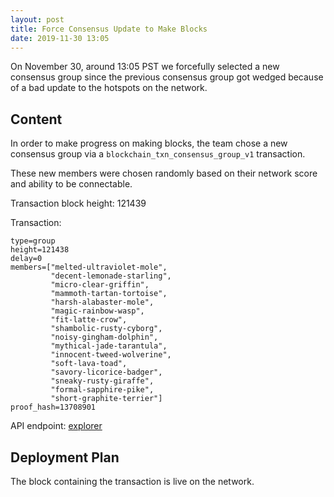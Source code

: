 ```yaml
---
layout: post
title: Force Consensus Update to Make Blocks
date: 2019-11-30 13:05
---
```


On November 30, around 13:05 PST we forcefully selected a new consensus group since the previous
consensus group got wedged because of a bad update to the hotspots on the network.

<!--truncate-->

## Content

In order to make progress on making blocks, the team chose a new consensus group via a
`blockchain_txn_consensus_group_v1` transaction.

These new members were chosen randomly based on their network score and ability to be connectable.

Transaction block height: 121439

Transaction:

```
type=group
height=121438
delay=0
members=["melted-ultraviolet-mole",
         "decent-lemonade-starling",
         "micro-clear-griffin",
         "mammoth-tartan-tortoise",
         "harsh-alabaster-mole",
         "magic-rainbow-wasp",
         "fit-latte-crow",
         "shambolic-rusty-cyborg",
         "noisy-gingham-dolphin",
         "mythical-jade-tarantula",
         "innocent-tweed-wolverine",
         "soft-lava-toad",
         "savory-licorice-badger",
         "sneaky-rusty-giraffe",
         "formal-sapphire-pike",
         "short-graphite-terrier"]
proof_hash=13708901
```

API endpoint: [explorer](https://explorer.helium.foundation/api/blocks/121439/transactions)

## Deployment Plan

The block containing the transaction is live on the network.
